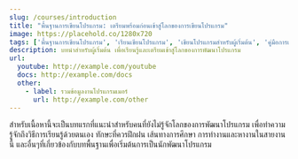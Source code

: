 ```yaml
---
slug: /courses/introduction
title: "พื้นฐานการเขียนโปรแกรม: เตรียมพร้อมก่อนเข้าสู่โลกของการเขียนโปรแกรม"
image: https://placehold.co/1280x720
tags: ['พื้นฐานการเขียนโปรแกรม', 'เรียนเขียนโปรแกรม', 'เขียนโปรแกรมสำหรับผู้เริ่มต้น', 'คู่มือการเขียนโปรแกรม', 'การศึกษาโปรแกรมมิ่ง', 'เริ่มต้นเขียนโปรแกรม', 'โปรแกรมมิ่งพื้นฐาน', 'คอร์สเรียนเขียนโปรแกรม', 'คอร์สเรียนพัฒนาโปรแกรม', 'เรียนฟรี', 'programming-basics', 'coding-fundamentals', 'learn-programming', 'beginner-programming', 'programming-tutorials', 'coding-for-beginners', 'intro-to-programming', 'programming-guide', 'start-coding', 'programming-education']
description: บทนำสำหรับผู้เริ่มต้น เพื่อเรียนรู้และเตรียมเข้าสู่โลกของการพัฒนาโปรแกรม
url:
  youtube: http://example.com/youtube
  docs: http://example.com/docs
  other:
    - label: รวมข้อมูลงานโปรแกรมเมอร์
      url: http://example.com/other
---
```


สำหรับเนื้อหานี้จะเป็นบทแรกที่แนะนำสำหรับคนที่ยังไม่รู้จักโลกของการพัฒนาโปรแกรม เพื่อทำความรู้จักถึงวิธีการเรียนรู้ด้วยตนเอง ทักษะที่ควรฝึกฝน เส้นทางการศึกษา การทำงานและหางานในสายงานนี้ และอื่นๆที่เกี่ยวข้องกับบทพื้นฐานเพื่อเริ่มต้นการเป็นนักพัฒนาโปรแกรม
